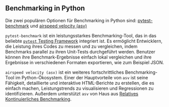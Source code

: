 ## Benchmarking in Python

Die zwei populären Optionen für Benchmarking in Python sind:
[pytest-benchmark](https://pytest-benchmark.readthedocs.io)
und
[airspeed velocity (asv)](https://github.com/airspeed-velocity/asv)

`pytest-benchmark` ist ein leistungsstarkes Benchmarking-Tool,
das in das beliebte [`pytest` Testing Framework](https://docs.pytest.org/en/stable/) integriert ist.
Es ermöglicht Entwicklern, die Leistung ihres Codes zu messen und zu vergleichen, indem Benchmarks parallel zu ihren Unit-Tests durchgeführt werden.
Benutzer können ihre Benchmark-Ergebnisse einfach lokal vergleichen
und ihre Ergebnisse in verschiedenen Formaten exportieren, wie zum Beispiel JSON.

`airspeed velocity (asv)` ist ein weiteres fortschrittliches Benchmarking-Tool im Python-Ökosystem.
Einer der Hauptvorteile von `asv` ist seine Fähigkeit, detaillierte und interaktive HTML-Berichte zu erstellen,
die es einfach machen, Leistungstrends zu visualisieren und Regressionen zu identifizieren.
Außerdem unterstützt `asv` von Haus aus [Relatives Kontinuierliches Benchmarking](/de/docs/how-to/track-benchmarks/#relative-continuous-benchmarking).